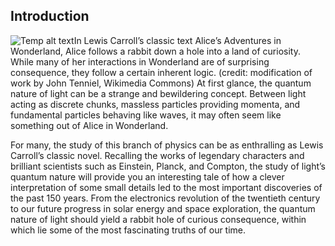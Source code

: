 ## Introduction
![Temp alt text](__MEDIA_URL__CNX_HSPhysics_21_00_Alice.jpg)<caption>In Lewis Carroll’s classic text Alice’s Adventures in Wonderland, Alice follows a rabbit down a hole into a land of curiosity. While many of her interactions in Wonderland are of surprising consequence, they follow a certain inherent logic. (credit: modification of work by John Tenniel, Wikimedia Commons)</caption>
At first glance, the quantum nature of light can be a strange and bewildering concept. Between light acting as discrete chunks, massless particles providing momenta, and fundamental particles behaving like waves, it may often seem like something out of Alice in Wonderland.

For many, the study of this branch of physics can be as enthralling as Lewis Carroll’s classic novel. Recalling the works of legendary characters and brilliant scientists such as Einstein, Planck, and Compton, the study of light’s quantum nature will provide you an interesting tale of how a clever interpretation of some small details led to the most important discoveries of the past 150 years. From the electronics revolution of the twentieth century to our future progress in solar energy and space exploration, the quantum nature of light should yield a rabbit hole of curious consequence, within which lie some of the most fascinating truths of our time.

